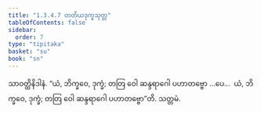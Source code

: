```yaml
---
title: "1.3.4.7 တတိယဒုက္ခသုတ္တ"
tableOfContents: false
sidebar:
  order: 7
type: "tipitaka"
basket: "su"
book: "sn"
---
```



<DynamicBreadcrumb />

<Division number="142" book="sn" e="ch" v="18" p="300">

<Paragraph number="773" book="sn">
သာဝတ္ထိနိဒါနံ. “ယံ, ဘိက္ခဝေ, ဒုက္ခံ; တတြ ဝေါ ဆန္ဒရာဂေါ ပဟာတဗ္ဗော …ပေ…  ယံ, ဘိက္ခဝေ, ဒုက္ခံ; တတြ ဝေါ ဆန္ဒရာဂေါ ပဟာတဗ္ဗော”တိ.

</Paragraph>
</Division>

<Paragraph number="774" type="center" book="sn">
သတ္တမံ.
</Paragraph>